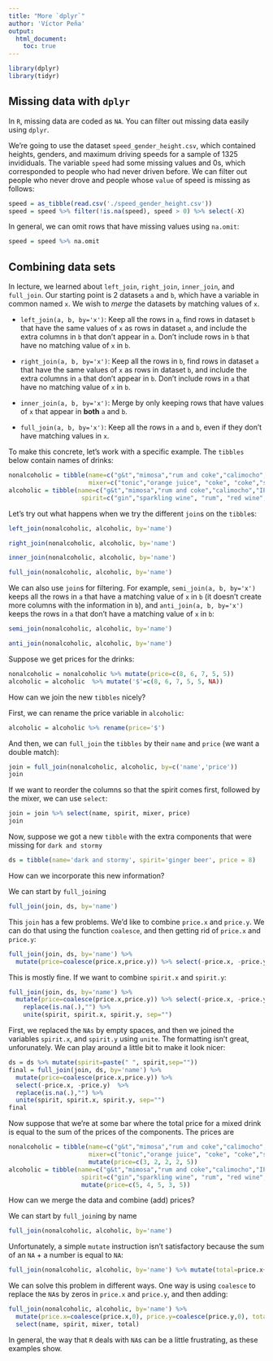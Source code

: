 ```yaml
---
title: "More `dplyr`"
author: 'Víctor Peña'
output:
  html_document:
    toc: true
---
```


```r
library(dplyr)
library(tidyr)
```

## Missing data with `dplyr` 

In `R`, missing data are coded as `NA`. You can filter out missing data easily using `dplyr`. 

We're going to use the dataset `speed_gender_height.csv`, which contained heights, genders, and maximum driving speeds for a sample of 1325 invididuals. The variable `speed` had some missing values and 0s, which corresponded to people who had never driven before. We can filter out people who never drove and people whose `value` of speed is missing as follows:

```r
speed = as_tibble(read.csv('./speed_gender_height.csv'))
speed = speed %>% filter(!is.na(speed), speed > 0) %>% select(-X)
```

In general, we can omit rows that have missing values using `na.omit`:

```r
speed = speed %>% na.omit 
```


## Combining data sets

In lecture, we learned about `left_join`, `right_join`, `inner_join`, and `full_join`. Our starting point is 2 datasets  `a` and `b`, which have a variable in common named `x`. We wish to *merge* the datasets by matching values of `x`. 

* `left_join(a, b, by='x')`: Keep all the rows in `a`, find rows in dataset `b` that have the same values of `x` as rows in dataset `a`, and include the extra columns in `b` that don't appear in `a`. Don't include rows in `b` that have no matching value of `x` in `b`.

* `right_join(a, b, by='x')`: Keep all the rows in `b`, find rows in dataset `a` that have the same values of `x` as rows in dataset `b`, and include the extra columns in `a` that don't appear in `b`. Don't include rows in `a` that have no matching value of `x` in `b`.

* `inner_join(a, b, by='x')`: Merge by only keeping rows that have values of `x` that appear in **both** `a` and `b`.

* `full_join(a, b, by='x')`: Keep all the rows in `a` and `b`, even if they don't have matching values in `x`.


To make this concrete, let's work with a specific example. The `tibbles` below contain names of drinks:

```r
nonalcoholic = tibble(name=c("g&t","mimosa","rum and coke","calimocho","polar"), 
                      mixer=c("tonic","orange juice", "coke", "coke","seltzer"))
alcoholic = tibble(name=c("g&t","mimosa","rum and coke","calimocho","IPA","dark and stormy"), 
                    spirit=c("gin","sparkling wine", "rum", "red wine","beer","rum"))
```

Let's try out what happens when we try the different `join`s on the `tibble`s:

```r
left_join(nonalcoholic, alcoholic, by='name') 
```

```r
right_join(nonalcoholic, alcoholic, by='name') 
```

```r
inner_join(nonalcoholic, alcoholic, by='name') 
```

```r
full_join(nonalcoholic, alcoholic, by='name')
```

We can also use `join`s for filtering. For example, `semi_join(a, b, by='x')` keeps all the rows in `a` that have a matching value of `x` in `b` (it doesn't create more columns with the information in `b`), and `anti_join(a, b, by='x')` keeps the rows in `a` that don't have a matching value of `x` in `b`:

```r
semi_join(nonalcoholic, alcoholic, by='name')
```

```r
anti_join(nonalcoholic, alcoholic, by='name')
```

Suppose we get prices for the drinks:

```r
nonalcoholic = nonalcoholic %>% mutate(price=c(8, 6, 7, 5, 5))
alcoholic = alcoholic  %>% mutate('$'=c(8, 6, 7, 5, 5, NA))
```

How can we join the new `tibbles` nicely?

First, we can rename the price variable in `alcoholic`:

```r
alcoholic = alcoholic %>% rename(price='$')
```

And then, we can `full_join` the `tibbles` by their `name` and `price` (we want a double match):

```r
join = full_join(nonalcoholic, alcoholic, by=c('name','price'))
join
```

If we want to reorder the columns so that the spirit comes first, followed by the mixer, we can use `select`:

```r
join = join %>% select(name, spirit, mixer, price)
join
```

Now, suppose we got a new `tibble` with the extra components that were missing for `dark and stormy`

```r
ds = tibble(name='dark and stormy', spirit='ginger beer', price = 8)
```

How can we incorporate this new information?

We can start by `full_join`ing

```r
full_join(join, ds, by='name')
```

This `join` has a few problems. We'd like to combine `price.x` and `price.y`. We can do that using the function `coalesce`, and then getting rid of `price.x` and `price.y`:

```r
full_join(join, ds, by='name') %>%  
  mutate(price=coalesce(price.x,price.y)) %>% select(-price.x, -price.y)
```

This is mostly fine. If we want to combine `spirit.x` and `spirit.y`:

```r
full_join(join, ds, by='name') %>%  
  mutate(price=coalesce(price.x,price.y)) %>% select(-price.x, -price.y) %>%
    replace(is.na(.),"") %>%
    unite(spirit, spirit.x, spirit.y, sep="")
```

First, we replaced the `NAs` by empty spaces, and then we joined the variables `spirit.x`, and `spirit.y` using `unite`. The formatting isn't great, unforunately. We can play around a little bit to make it look nicer: 

```r
ds = ds %>% mutate(spirit=paste(" ", spirit,sep=""))
final = full_join(join, ds, by='name') %>%  
  mutate(price=coalesce(price.x,price.y)) %>%
  select(-price.x, -price.y)  %>%
  replace(is.na(.),"") %>%
  unite(spirit, spirit.x, spirit.y, sep="")
final
```

Now suppose that we're at some bar where the total price for a mixed drink is equal to the sum of the prices of the components. The prices are

```r
nonalcoholic = tibble(name=c("g&t","mimosa","rum and coke","calimocho","polar"), 
                      mixer=c("tonic","orange juice", "coke", "coke","seltzer"))  %>% 
                      mutate(price=c(3, 2, 2, 2, 5))
alcoholic = tibble(name=c("g&t","mimosa","rum and coke","calimocho","IPA"), 
                    spirit=c("gin","sparkling wine", "rum", "red wine","beer")) %>% 
                    mutate(price=c(5, 4, 5, 3, 5))

```

How can we merge the data and combine (add) prices? 

We can start by `full_join`ing by name

```r
full_join(nonalcoholic, alcoholic, by='name')
```

Unfortunately, a simple `mutate` instruction isn't satisfactory because the sum of an `NA` + a number is equal to `NA`:

```r
full_join(nonalcoholic, alcoholic, by='name') %>% mutate(total=price.x+price.y)
```

We can solve this problem in different ways. One way is using `coalesce` to replace the `NA`s by zeros in `price.x` and `price.y`, and then adding:

```r
full_join(nonalcoholic, alcoholic, by='name') %>% 
  mutate(price.x=coalesce(price.x,0), price.y=coalesce(price.y,0), total=price.x+price.y) %>% 
  select(name, spirit, mixer, total)
```

In general, the way that `R` deals with `NA`s can be a little frustrating, as these examples show. 
